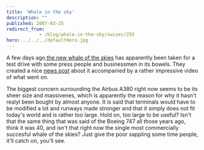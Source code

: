 ```yaml
---
title: 'Whale in the sky'
description: ""
published: 2007-03-25
redirect_from: 
            - /blog/whale-in-the-sky/swizec/255
hero: ../../../defaultHero.jpg
---
```


A few days ago[ the new whale of the skies](http://en.wikipedia.org/wiki/Airbus_A380) has apparently been taken for a test drive with some press people and businessmen in its bowels. They created a nice [news post](http://www.popularmechanics.com/blogs/science_news/4213543.html) about it accompanied by a rather impressive video of what went on.

The biggest concern surrounding the Airbus A380 right now seems to be its sheer size and massivenes, which is apparently the reason for why it hasn't realyl been bought by almost anyone. It is said that terminals would have to be modified a lot and runways made stronger and that it simply does not fit today's world and is rather too large. Hold on, too large to be useful? Isn't that the same thing that was said of the Boeing 747 all those years ago, think it was 40, and isn't that right now the single most commercially succesful whale of the skies? Just give the poor sappling some time people, it'll catch on, you'll see.
